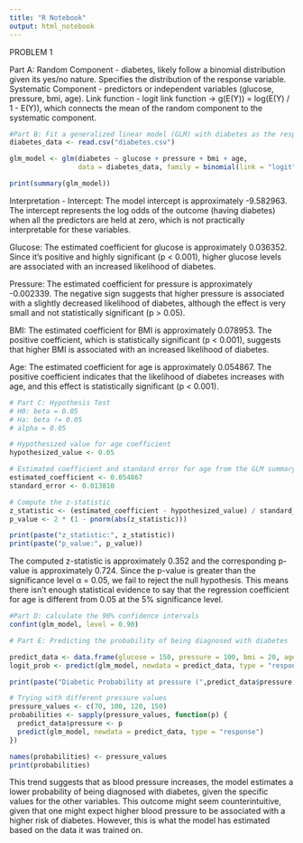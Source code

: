 ---
title: "R Notebook"
output: html_notebook
---
PROBLEM 1

Part A: 
Random Component - diabetes, likely follow a binomial distribution given its yes/no nature. Specifies the distribution of the response variable.
Systematic Component - predictors or independent variables (glucose, pressure, bmi, age).
Link function - logit link function -> g(E(Y)) = log(E(Y) / 1 - E(Y)), which connects the mean of the random component to the systematic component.

```{r}
#Part B: Fit a generalized linear model (GLM) with diabetes as the response variable:
diabetes_data <- read.csv("diabetes.csv")

glm_model <- glm(diabetes ~ glucose + pressure + bmi + age, 
                 data = diabetes_data, family = binomial(link = "logit"))

print(summary(glm_model))
```
Interpretation - 
Intercept: The model intercept is approximately -9.582963. The intercept represents the log odds of the outcome (having diabetes) when all the predictors are held at zero, which is not practically interpretable for these variables.

Glucose: The estimated coefficient for glucose is approximately 0.036352. Since it's positive and highly significant (p < 0.001), higher glucose levels are associated with an increased likelihood of diabetes.

Pressure: The estimated coefficient for pressure is approximately -0.002339. The negative sign suggests that higher pressure is associated with a slightly decreased likelihood of diabetes, although the effect is very small and not statistically significant (p > 0.05).

BMI: The estimated coefficient for BMI is approximately 0.078953. The positive coefficient, which is statistically significant (p < 0.001), suggests that higher BMI is associated with an increased likelihood of diabetes.

Age: The estimated coefficient for age is approximately 0.054867. The positive coefficient indicates that the likelihood of diabetes increases with age, and this effect is statistically significant (p < 0.001).
```{r}
# Part C: Hypothesis Test
# H0: beta = 0.05
# Ha: beta != 0.05
# alpha = 0.05

# Hypothesized value for age coefficient
hypothesized_value <- 0.05

# Estimated coefficient and standard error for age from the GLM summary
estimated_coefficient <- 0.054867
standard_error <- 0.013810

# Compute the z-statistic
z_statistic <- (estimated_coefficient - hypothesized_value) / standard_error
p_value <- 2 * (1 - pnorm(abs(z_statistic)))

print(paste("z_statistic:", z_statistic))
print(paste("p_value:", p_value))
```
The computed z-statistic is approximately 0.352 and the corresponding p-value is approximately 0.724. Since the p-value is greater than the significance level α = 0.05, we fail to reject the null hypothesis. This means there isn't enough statistical evidence to say that the regression coefficient for age is different from 0.05 at the 5% significance level.
```{r}
#Part D: calculate the 90% confidence intervals
confint(glm_model, level = 0.90)
```
```{r}
# Part E: Predicting the probability of being diagnosed with diabetes

predict_data <- data.frame(glucose = 150, pressure = 100, bmi = 20, age = 45)
logit_prob <- predict(glm_model, newdata = predict_data, type = "response")

print(paste("Diabetic Probability at pressure (",predict_data$pressure,"):",logit_prob))

# Trying with different pressure values
pressure_values <- c(70, 100, 120, 150)
probabilities <- sapply(pressure_values, function(p) {
  predict_data$pressure <- p
  predict(glm_model, newdata = predict_data, type = "response")
})

names(probabilities) <- pressure_values
print(probabilities)

```
This trend suggests that as blood pressure increases, the model estimates a lower probability of being diagnosed with diabetes, given the specific values for the other variables. This outcome might seem counterintuitive, given that one might expect higher blood pressure to be associated with a higher risk of diabetes. However, this is what the model has estimated based on the data it was trained on.
